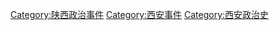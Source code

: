 [[Category:陕西政治事件|Category:陕西政治事件]]
[[Category:西安事件|Category:西安事件]]
[[Category:西安政治史|Category:西安政治史]]